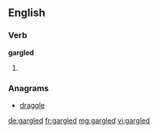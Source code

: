 ==English==

===Verb===
'''gargled'''

# {{past of|gargle}}

===Anagrams===
* [[draggle#English|draggle]]

[[de:gargled]]
[[fr:gargled]]
[[mg:gargled]]
[[vi:gargled]]